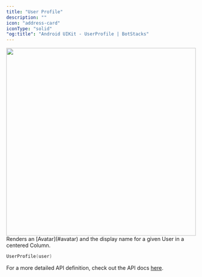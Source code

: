 ```yaml
---
title: "User Profile"
description: ""
icon: "address-card"
iconType: "solid"
"og:title": "Android UIKit - UserProfile | BotStacks"
---
```


<img height="500" width="100%" src="/images/android-sdk/user-profile.png" />
Renders an [Avatar](#avatar) and the display name for a given User in a centered
Column.

```Kotlin
UserProfile(user)
```

For a more detailed API definition, check out the API docs [here](https://docs.botstacks.ai/api-reference/introduction).
